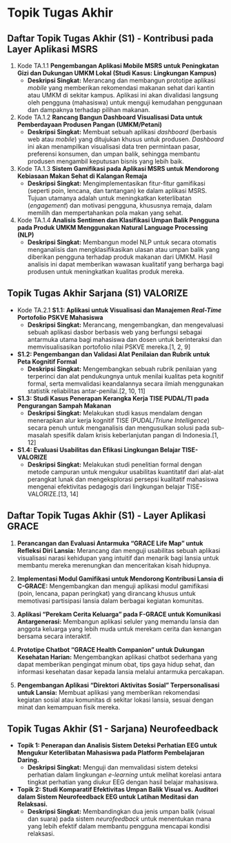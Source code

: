 # Topik Tugas Akhir

## **Daftar Topik Tugas Akhir (S1) - Kontribusi pada Layer Aplikasi MSRS**

1.  Kode TA.1.1 **Pengembangan Aplikasi Mobile MSRS untuk Peningkatan Gizi dan Dukungan UMKM Lokal (Studi Kasus: Lingkungan Kampus)**
    * **Deskripsi Singkat:** Merancang dan membangun prototipe aplikasi *mobile* yang memberikan rekomendasi makanan sehat dari kantin atau UMKM di sekitar kampus. Aplikasi ini akan divalidasi langsung oleh pengguna (mahasiswa) untuk menguji kemudahan penggunaan dan dampaknya terhadap pilihan makanan.

2. Kode TA.1.2  **Rancang Bangun Dashboard Visualisasi Data untuk Pemberdayaan Produsen Pangan (UMKM/Petani)**
    * **Deskripsi Singkat:** Membuat sebuah aplikasi *dashboard* (berbasis web atau *mobile*) yang ditujukan khusus untuk produsen. *Dashboard* ini akan menampilkan visualisasi data tren permintaan pasar, preferensi konsumen, dan umpan balik, sehingga membantu produsen mengambil keputusan bisnis yang lebih baik.

3. Kode TA.1.3  **Sistem Gamifikasi pada Aplikasi MSRS untuk Mendorong Kebiasaan Makan Sehat di Kalangan Remaja**
    * **Deskripsi Singkat:** Mengimplementasikan fitur-fitur gamifikasi (seperti poin, lencana, dan tantangan) ke dalam aplikasi MSRS. Tujuan utamanya adalah untuk meningkatkan keterlibatan (*engagement*) dan motivasi pengguna, khususnya remaja, dalam memilih dan mempertahankan pola makan yang sehat.

4. Kode TA.1.4  **Analisis Sentimen dan Klasifikasi Umpan Balik Pengguna pada Produk UMKM Menggunakan Natural Language Processing (NLP)**
    * **Deskripsi Singkat:** Membangun model NLP untuk secara otomatis menganalisis dan mengklasifikasikan ulasan atau umpan balik yang diberikan pengguna terhadap produk makanan dari UMKM. Hasil analisis ini dapat memberikan wawasan kualitatif yang berharga bagi produsen untuk meningkatkan kualitas produk mereka.


## Topik Tugas Akhir Sarjana (S1) VALORIZE

*  Kode TA.2.1  **S1.1: Aplikasi untuk Visualisasi dan Manajemen *Real-Time* Portofolio PSKVE Mahasiswa**
    *   **Deskripsi Singkat:** Merancang, mengembangkan, dan mengevaluasi sebuah aplikasi dasbor berbasis web yang berfungsi sebagai antarmuka utama bagi mahasiswa dan dosen untuk berinteraksi dan memvisualisasikan portofolio nilai PSKVE mereka.[1, 2, 9]

*   **S1.2: Pengembangan dan Validasi Alat Penilaian dan Rubrik untuk Peta Kognitif Formal**
    *   **Deskripsi Singkat:** Mengembangkan sebuah rubrik penilaian yang terperinci dan alat pendukungnya untuk menilai kualitas peta kognitif formal, serta memvalidasi keandalannya secara ilmiah menggunakan statistik reliabilitas antar-penilai.[2, 10, 11]

*   **S1.3: Studi Kasus Penerapan Kerangka Kerja TISE PUDAL/TI pada Pengurangan Sampah Makanan**
    *   **Deskripsi Singkat:** Melakukan studi kasus mendalam dengan menerapkan alur kerja kognitif TISE (PUDAL/*Triune Intelligence*) secara penuh untuk menganalisis dan mengusulkan solusi pada sub-masalah spesifik dalam krisis keberlanjutan pangan di Indonesia.[1, 12]

*   **S1.4: Evaluasi Usabilitas dan Efikasi Lingkungan Belajar TISE-VALORIZE**
    *   **Deskripsi Singkat:** Melakukan studi penelitian formal dengan metode campuran untuk mengukur usabilitas kuantitatif dari alat-alat perangkat lunak dan mengeksplorasi persepsi kualitatif mahasiswa mengenai efektivitas pedagogis dari lingkungan belajar TISE-VALORIZE.[13, 14]


## **Daftar Topik Tugas Akhir (S1) - Layer Aplikasi GRACE**

1.  **Perancangan dan Evaluasi Antarmuka "GRACE Life Map" untuk Refleksi Diri Lansia:** Merancang dan menguji usabilitas sebuah aplikasi visualisasi narasi kehidupan yang intuitif dan menarik bagi lansia untuk membantu mereka merenungkan dan menceritakan kisah hidupnya.

2.  **Implementasi Modul Gamifikasi untuk Mendorong Kontribusi Lansia di C-GRACE:** Mengembangkan dan menguji aplikasi modul gamifikasi (poin, lencana, papan peringkat) yang dirancang khusus untuk memotivasi partisipasi lansia dalam berbagai kegiatan komunitas.

3.  **Aplikasi "Perekam Cerita Keluarga" pada F-GRACE untuk Komunikasi Antargenerasi:** Membangun aplikasi seluler yang memandu lansia dan anggota keluarga yang lebih muda untuk merekam cerita dan kenangan bersama secara interaktif.

4.  **Prototipe Chatbot "GRACE Health Companion" untuk Dukungan Kesehatan Harian:** Mengembangkan aplikasi chatbot sederhana yang dapat memberikan pengingat minum obat, tips gaya hidup sehat, dan informasi kesehatan dasar kepada lansia melalui antarmuka percakapan.

5.  **Pengembangan Aplikasi "Direktori Aktivitas Sosial" Terpersonalisasi untuk Lansia:** Membuat aplikasi yang memberikan rekomendasi kegiatan sosial atau komunitas di sekitar lokasi lansia, sesuai dengan minat dan kemampuan fisik mereka.


## **Topik Tugas Akhir (S1 - Sarjana) Neurofeedback**

* **Topik 1: Penerapan dan Analisis Sistem Deteksi Perhatian EEG untuk Mengukur Keterlibatan Mahasiswa pada Platform Pembelajaran Daring.**
    * **Deskripsi Singkat:** Menguji dan memvalidasi sistem deteksi perhatian dalam lingkungan *e-learning* untuk melihat korelasi antara tingkat perhatian yang diukur EEG dengan hasil belajar mahasiswa.

* **Topik 2: Studi Komparatif Efektivitas Umpan Balik Visual vs. Auditori dalam Sistem Neurofeedback EEG untuk Latihan Meditasi dan Relaksasi.**
    * **Deskripsi Singkat:** Membandingkan dua jenis umpan balik (visual dan suara) pada sistem *neurofeedback* untuk menentukan mana yang lebih efektif dalam membantu pengguna mencapai kondisi relaksasi.